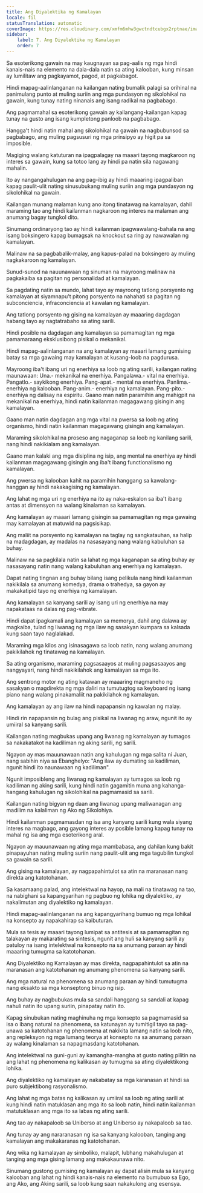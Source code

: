 ```yaml
---
title: Ang Diyalektika ng Kamalayan
locale: fil
statusTranslation: automatic
coverImage: https://res.cloudinary.com/xmfm6mhw3gwctndtcubgx2rptnae/image/upload/v1741354419/small_cover_la_gran_rebelion_28716e29d2.webp
sidebar:
    label: 7. Ang Diyalektika ng Kamalayan
    order: 7
---
```

Sa esoterikong gawain na may kaugnayan sa pag-aalis ng mga hindi kanais-nais na elemento na dala-dala natin sa ating kalooban, kung minsan ay lumilitaw ang pagkayamot, pagod, at pagkabagot.

Hindi mapag-aalinlanganan na kailangan nating bumalik palagi sa orihinal na panimulang punto at muling suriin ang mga pundasyon ng sikolohikal na gawain, kung tunay nating ninanais ang isang radikal na pagbabago.

Ang pagmamahal sa esoterikong gawain ay kailangang-kailangan kapag tunay na gusto ang isang kumpletong panloob na pagbabago.

Hangga't hindi natin mahal ang sikolohikal na gawain na nagbubunsod sa pagbabago, ang muling pagsusuri ng mga prinsipyo ay higit pa sa imposible.

Magiging walang katuturan na ipagpalagay na maaari tayong magkaroon ng interes sa gawain, kung sa totoo lang ay hindi pa natin sila nagawang mahalin.

Ito ay nangangahulugan na ang pag-ibig ay hindi maaaring ipagpaliban kapag paulit-ulit nating sinusubukang muling suriin ang mga pundasyon ng sikolohikal na gawain.

Kailangan munang malaman kung ano itong tinatawag na kamalayan, dahil maraming tao ang hindi kailanman nagkaroon ng interes na malaman ang anumang bagay tungkol dito.

Sinumang ordinaryong tao ay hindi kailanman ipagwawalang-bahala na ang isang boksingero kapag bumagsak na knockout sa ring ay nawawalan ng kamalayan.

Malinaw na sa pagbabalik-malay, ang kapus-palad na boksingero ay muling nagkakaroon ng kamalayan.

Sunud-sunod na nauunawaan ng sinuman na mayroong malinaw na pagkakaiba sa pagitan ng personalidad at kamalayan.

Sa pagdating natin sa mundo, lahat tayo ay mayroong tatlong porsyento ng kamalayan at siyamnapu't pitong porsyento na nahahati sa pagitan ng subconciencia, infraconciencia at kawalan ng kamalayan.

Ang tatlong porsyento ng gising na kamalayan ay maaaring dagdagan habang tayo ay nagtatrabaho sa ating sarili.

Hindi posible na dagdagan ang kamalayan sa pamamagitan ng mga pamamaraang eksklusibong pisikal o mekanikal.

Hindi mapag-aalinlanganan na ang kamalayan ay maaari lamang gumising batay sa mga gawaing may kamalayan at kusang-loob na pagdurusa.

Mayroong iba't ibang uri ng enerhiya sa loob ng ating sarili, kailangan nating maunawaan: Una.- mekanikal na enerhiya. Pangalawa.- vital na enerhiya. Pangatlo.- saykikong enerhiya. Pang-apat.- mental na enerhiya. Panlima.- enerhiya ng kalooban. Pang-anim.- enerhiya ng kamalayan. Pang-pito.- enerhiya ng dalisay na espiritu. Gaano man natin paramihin ang mahigpit na mekanikal na enerhiya, hindi natin kailanman magagawang gisingin ang kamalayan.

Gaano man natin dagdagan ang mga vital na pwersa sa loob ng ating organismo, hindi natin kailanman magagawang gisingin ang kamalayan.

Maraming sikolohikal na proseso ang nagaganap sa loob ng kanilang sarili, nang hindi nakikialam ang kamalayan.

Gaano man kalaki ang mga disiplina ng isip, ang mental na enerhiya ay hindi kailanman magagawang gisingin ang iba't ibang functionalismo ng kamalayan.

Ang pwersa ng kalooban kahit na paramihin hanggang sa kawalang-hanggan ay hindi nakakagising ng kamalayan.

Ang lahat ng mga uri ng enerhiya na ito ay naka-eskalon sa iba't ibang antas at dimensyon na walang kinalaman sa kamalayan.

Ang kamalayan ay maaari lamang gisingin sa pamamagitan ng mga gawaing may kamalayan at matuwid na pagsisikap.

Ang maliit na porsyento ng kamalayan na taglay ng sangkatauhan, sa halip na madagdagan, ay madalas na nasasayang nang walang kabuluhan sa buhay.

Malinaw na sa pagkilala natin sa lahat ng mga kaganapan sa ating buhay ay nasasayang natin nang walang kabuluhan ang enerhiya ng kamalayan.

Dapat nating tingnan ang buhay bilang isang pelikula nang hindi kailanman nakikilala sa anumang komedya, drama o trahedya, sa gayon ay makakatipid tayo ng enerhiya ng kamalayan.

Ang kamalayan sa kanyang sarili ay isang uri ng enerhiya na may napakataas na dalas ng pag-vibrate.

Hindi dapat ipagkamali ang kamalayan sa memorya, dahil ang dalawa ay magkaiba, tulad ng liwanag ng mga ilaw ng sasakyan kumpara sa kalsada kung saan tayo naglalakad.

Maraming mga kilos ang isinasagawa sa loob natin, nang walang anumang pakikilahok ng tinatawag na kamalayan.

Sa ating organismo, maraming pagsasaayos at muling pagsasaayos ang nangyayari, nang hindi nakikilahok ang kamalayan sa mga ito.

Ang sentrong motor ng ating katawan ay maaaring magmaneho ng sasakyan o magdirekta ng mga daliri na tumutugtog sa keyboard ng isang piano nang walang pinakamaliit na pakikilahok ng kamalayan.

Ang kamalayan ay ang ilaw na hindi napapansin ng kawalan ng malay.

Hindi rin napapansin ng bulag ang pisikal na liwanag ng araw, ngunit ito ay umiiral sa kanyang sarili.

Kailangan nating magbukas upang ang liwanag ng kamalayan ay tumagos sa nakakatakot na kadiliman ng aking sarili, ng sarili.

Ngayon ay mas mauunawaan natin ang kahulugan ng mga salita ni Juan, nang sabihin niya sa Ebanghelyo: "Ang ilaw ay dumating sa kadiliman, ngunit hindi ito naunawaan ng kadiliman".

Ngunit imposibleng ang liwanag ng kamalayan ay tumagos sa loob ng kadiliman ng aking sarili, kung hindi natin gagamitin muna ang kahanga-hangang kahulugan ng sikolohikal na pagmamasid sa sarili.

Kailangan nating bigyan ng daan ang liwanag upang maliwanagan ang madilim na kalaliman ng Ako ng Sikolohiya.

Hindi kailanman pagmamasdan ng isa ang kanyang sarili kung wala siyang interes na magbago, ang gayong interes ay posible lamang kapag tunay na mahal ng isa ang mga esoterikong aral.

Ngayon ay mauunawaan ng ating mga mambabasa, ang dahilan kung bakit pinapayuhan nating muling suriin nang paulit-ulit ang mga tagubilin tungkol sa gawain sa sarili.

Ang gising na kamalayan, ay nagpapahintulot sa atin na maranasan nang direkta ang katotohanan.

Sa kasamaang palad, ang intelektwal na hayop, na mali na tinatawag na tao, na nabighani sa kapangyarihan ng pagbuo ng lohika ng diyalektiko, ay nakalimutan ang diyalektiko ng kamalayan.

Hindi mapag-aalinlanganan na ang kapangyarihang bumuo ng mga lohikal na konsepto ay napakahirap sa kaibuturan.

Mula sa tesis ay maaari tayong lumipat sa antitesis at sa pamamagitan ng talakayan ay makarating sa sintesis, ngunit ang huli sa kanyang sarili ay patuloy na isang intelektwal na konsepto na sa anumang paraan ay hindi maaaring tumugma sa katotohanan.

Ang Diyalektiko ng Kamalayan ay mas direkta, nagpapahintulot sa atin na maranasan ang katotohanan ng anumang phenomena sa kanyang sarili.

Ang mga natural na phenomena sa anumang paraan ay hindi tumutugma nang eksakto sa mga konseptong binuo ng isip.

Ang buhay ay nagbubukas mula sa sandali hanggang sa sandali at kapag nahuli natin ito upang suriin, pinapatay natin ito.

Kapag sinubukan nating maghinuha ng mga konsepto sa pagmamasid sa isa o ibang natural na phenomena, sa katunayan ay tumitigil tayo sa pag-unawa sa katotohanan ng phenomena at nakikita lamang natin sa loob nito, ang repleksyon ng mga lumang teorya at konsepto na sa anumang paraan ay walang kinalaman sa napagmasdang katotohanan.

Ang intelektwal na guni-guni ay kamangha-mangha at gusto nating pilitin na ang lahat ng phenomena ng kalikasan ay tumugma sa ating diyalektikong lohika.

Ang diyalektiko ng kamalayan ay nakabatay sa mga karanasan at hindi sa puro subjektibong rasyonalismo.

Ang lahat ng mga batas ng kalikasan ay umiiral sa loob ng ating sarili at kung hindi natin matuklasan ang mga ito sa loob natin, hindi natin kailanman matutuklasan ang mga ito sa labas ng ating sarili.

Ang tao ay nakapaloob sa Uniberso at ang Uniberso ay nakapaloob sa tao.

Ang tunay ay ang nararanasan ng isa sa kanyang kalooban, tanging ang kamalayan ang makakaranas ng katotohanan.

Ang wika ng kamalayan ay simboliko, malapit, lubhang makahulugan at tanging ang mga gising lamang ang makakaunawa nito.

Sinumang gustong gumising ng kamalayan ay dapat alisin mula sa kanyang kalooban ang lahat ng hindi kanais-nais na elemento na bumubuo sa Ego, ang Ako, ang Aking sarili, sa loob kung saan nakakulong ang esensya.

